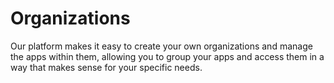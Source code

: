 # Organizations

Our platform makes it easy to create your own organizations and manage the apps within them,
allowing you to group your apps and access them in a way that makes sense for your specific needs.
